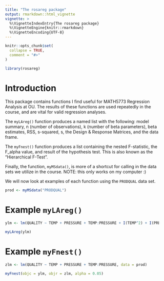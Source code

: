 ```yaml
---
title: "The rosareg package"
output: rmarkdown::html_vignette
vignette: >
  %\VignetteIndexEntry{The rosareg package}
  %\VignetteEngine{knitr::rmarkdown}
  %\VignetteEncoding{UTF-8}
---
```


```r
knitr::opts_chunk$set(
  collapse = TRUE,
  comment = "#>"
)
```

```r
library(rosareg)
```

# Introduction

This package contains functions I find useful for MATH5773 Regression Analysis at OU. The results of these functions are used repeatedly in the course, and are vital for valid regression analyses.

The `myLAreg()` function produces a named list with the following: model summary, n (number of observations), k (number of beta parameters), beta estimates, RSS, s-squared, s, the Design & Response Matrices, and the data frame.

The `myFnest()` function produces a list containing the nested F-statistic, the F_alpha value, and result of the hypothesis test. This is also known as the "Hierarchical F-Test".

Finally, the function, `myMSdata()`, is more of a shortcut for calling in the data sets we utilize in the course. NOTE: this only works on my computer :) 

We will now look at examples of each function using the `PRODQUAL` data set.

```r
prod <- myMSdata("PRODQUAL")
```

# Example `myLAreg()`

```r
ylm <- lm(QUALITY ~ TEMP + PRESSURE + TEMP:PRESSURE + I(TEMP^2) + I(PRESSURE^2), data = prod)

myLAreg(ylm)
```

# Example `myFnest()`

```r
zlm <- lm(QUALITY ~ TEMP + PRESSURE + TEMP:PRESSURE, data = prod)

myFnest(objc = ylm, objr = zlm, alpha = 0.05)
```






